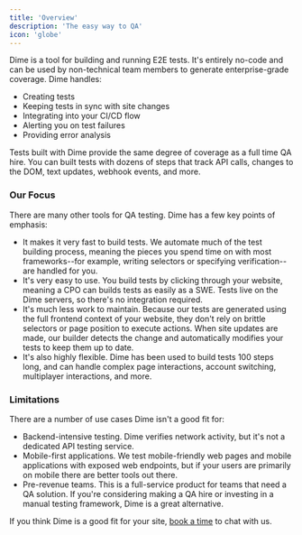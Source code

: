 ```yaml
---
title: 'Overview'
description: 'The easy way to QA'
icon: 'globe'
---
```


Dime is a tool for building and running E2E tests. It's entirely no-code
and can be used by non-technical team members to generate enterprise-grade
coverage. Dime handles:
- Creating tests
- Keeping tests in sync with site changes
- Integrating into your CI/CD flow
- Alerting you on test failures
- Providing error analysis

Tests built with Dime provide the same degree of coverage as a full time
QA hire. You can built tests with dozens of steps that track API calls,
changes to the DOM, text updates, webhook events, and more.

### Our Focus

There are many other tools for QA testing. Dime has a few key
points of emphasis:
- It makes it very fast to build tests. We automate much of the test
building process, meaning the pieces you spend time on with most
frameworks--for example, writing selectors or specifying verification--
are handled for you.
- It's very easy to use. You build tests by clicking through your website,
meaning a CPO can builds tests as easily as a SWE. Tests live on the
Dime servers, so there's no integration required.
- It's much less work to maintain. Because our tests are generated using
the full frontend context of your website, they don't rely on brittle
selectors or page position to execute actions. When site updates are made,
our builder detects the change and automatically modifies your tests to
keep them up to date.
- It's also highly flexible. Dime has been used to build tests 100 steps
long, and can handle complex page interactions, account switching,
multiplayer interactions, and more.

### Limitations

There are a number of use cases Dime isn't a good fit for:
- Backend-intensive testing. Dime verifies network activity, but it's not
a dedicated API testing service.
- Mobile-first applications. We test mobile-friendly web pages and
mobile applications with exposed web endpoints, but if your users are
primarily on mobile there are better tools out there.
- Pre-revenue teams. This is a full-service product for teams that
need a QA solution. If you're considering making a QA hire or 
investing in a manual testing framework, Dime is a great alternative.

If you think Dime is a good fit for your site,
[book a time](https://calendly.com/aaron-dime/intro) to chat with us.